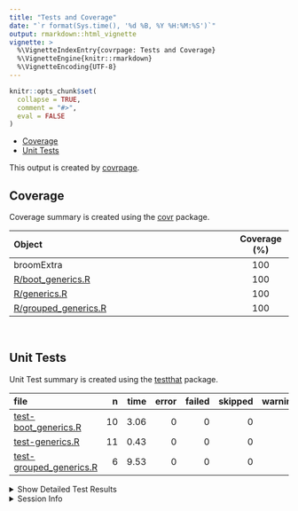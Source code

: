 ```yaml
---
title: "Tests and Coverage"
date: "`r format(Sys.time(), '%d %B, %Y %H:%M:%S')`"
output: rmarkdown::html_vignette
vignette: >
  %\VignetteIndexEntry{covrpage: Tests and Coverage}
  %\VignetteEngine{knitr::rmarkdown}
  %\VignetteEncoding{UTF-8}
---
```

  
```r
knitr::opts_chunk$set(
  collapse = TRUE,
  comment = "#>",
  eval = FALSE
)
```

<!--- Placeholder for tests/README.md Do Not Edit--->
  - [Coverage](#coverage)
  - [Unit Tests](#unit-tests)

This output is created by
[covrpage](https://github.com/metrumresearchgroup/covrpage).

## Coverage

Coverage summary is created using the
[covr](https://github.com/r-lib/covr) package.

| Object                                           | Coverage (%) |
| :----------------------------------------------- | :----------: |
| broomExtra                                       |     100      |
| [R/boot\_generics.R](https://github.com/IndrajeetPatil/broomExtra/tree/master/R/boot_generics.R)       |     100      |
| [R/generics.R](https://github.com/IndrajeetPatil/broomExtra/tree/master/R/generics.R)                  |     100      |
| [R/grouped\_generics.R](https://github.com/IndrajeetPatil/broomExtra/tree/master/R/grouped_generics.R) |     100      |

<br>

## Unit Tests

Unit Test summary is created using the
[testthat](https://github.com/r-lib/testthat) package.

| file                                                         |  n | time | error | failed | skipped | warning |
| :----------------------------------------------------------- | -: | ---: | ----: | -----: | ------: | ------: |
| [test-boot\_generics.R](https://github.com/IndrajeetPatil/broomExtra/tree/master/tests/testthat/test-boot_generics.R)       | 10 | 3.06 |     0 |      0 |       0 |       0 |
| [test-generics.R](https://github.com/IndrajeetPatil/broomExtra/tree/master/tests/testthat/test-generics.R)                  | 11 | 0.43 |     0 |      0 |       0 |       0 |
| [test-grouped\_generics.R](https://github.com/IndrajeetPatil/broomExtra/tree/master/tests/testthat/test-grouped_generics.R) |  6 | 9.53 |     0 |      0 |       0 |       0 |

<details closed>

<summary> Show Detailed Test Results </summary>

| file                                                             | context                 | test                      | status | n | time |
| :--------------------------------------------------------------- | :---------------------- | :------------------------ | :----- | -: | ---: |
| [test-boot\_generics.R](https://github.com/IndrajeetPatil/broomExtra/tree/master/tests/testthat/test-boot_generics.R#L41)       | boot\_generics work     | `boot_tidy()` works       | PASS   | 3 | 1.95 |
| [test-boot\_generics.R](https://github.com/IndrajeetPatil/broomExtra/tree/master/tests/testthat/test-boot_generics.R#L83)       | boot\_generics work     | `boot_glance()` works     | PASS   | 4 | 1.03 |
| [test-boot\_generics.R](https://github.com/IndrajeetPatil/broomExtra/tree/master/tests/testthat/test-boot_generics.R#L120)      | boot\_generics work     | `boot_augment()` works    | PASS   | 3 | 0.08 |
| [test-generics.R](https://github.com/IndrajeetPatil/broomExtra/tree/master/tests/testthat/test-generics.R#L13_L15)              | generics work           | `tidy()` works            | PASS   | 5 | 0.27 |
| [test-generics.R](https://github.com/IndrajeetPatil/broomExtra/tree/master/tests/testthat/test-generics.R#L45_L47)              | generics work           | `glance()` works          | PASS   | 3 | 0.06 |
| [test-generics.R](https://github.com/IndrajeetPatil/broomExtra/tree/master/tests/testthat/test-generics.R#L71_L73)              | generics work           | `augment()` works         | PASS   | 3 | 0.10 |
| [test-grouped\_generics.R](https://github.com/IndrajeetPatil/broomExtra/tree/master/tests/testthat/test-grouped_generics.R#L20) | grouped\_generics works | `grouped_tidy()` works    | PASS   | 2 | 3.36 |
| [test-grouped\_generics.R](https://github.com/IndrajeetPatil/broomExtra/tree/master/tests/testthat/test-grouped_generics.R#L50) | grouped\_generics works | `grouped_glance()` works  | PASS   | 2 | 2.85 |
| [test-grouped\_generics.R](https://github.com/IndrajeetPatil/broomExtra/tree/master/tests/testthat/test-grouped_generics.R#L79) | grouped\_generics works | `grouped_augment()` works | PASS   | 2 | 3.32 |

</details>

<details>

<summary> Session Info </summary>

| Field    | Value                            |
| :------- | :------------------------------- |
| Version  | R version 3.6.1 (2019-07-05)     |
| Platform | x86\_64-w64-mingw32/x64 (64-bit) |
| Running  | Windows 10 x64 (build 16299)     |
| Language | English\_United States           |
| Timezone | America/New\_York                |

| Package  | Version |
| :------- | :------ |
| testthat | 2.2.1   |
| covr     | 3.3.0   |
| covrpage | 0.0.70  |

</details>

<!--- Final Status : pass --->
